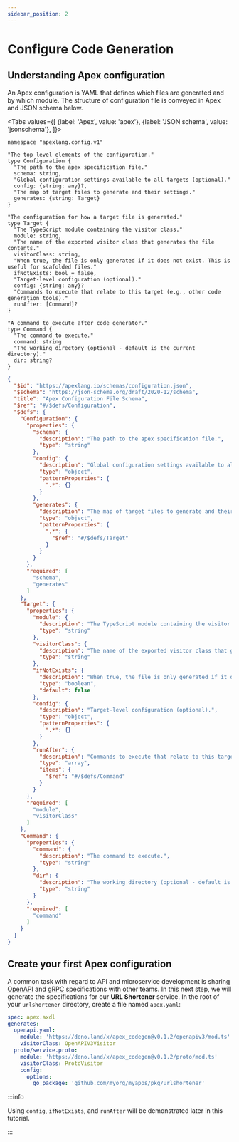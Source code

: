 ```yaml
---
sidebar_position: 2
---
```



# Configure Code Generation

## Understanding Apex configuration

An Apex configuration is YAML that defines which files are generated and by which module. The structure of configuration file is conveyed in Apex and JSON schema below.

<Tabs
  values={[
    {label: 'Apex', value: 'apex'},
    {label: 'JSON schema', value: 'jsonschema'},
  ]}>
  <TabItem value="apex">

```apexlang
namespace "apexlang.config.v1"

"The top level elements of the configuration."
type Configuration {
  "The path to the apex specification file."
  schema: string,
  "Global configuration settings available to all targets (optional)."
  config: {string: any}?,
  "The map of target files to generate and their settings."
  generates: {string: Target}
}

"The configuration for how a target file is generated."
type Target {
  "The TypeScript module containing the visitor class."
  module: string,
  "The name of the exported visitor class that generates the file contents."
  visitorClass: string,
  "When true, the file is only generated if it does not exist. This is useful for scafolded files."
  ifNotExists: bool = false,
  "Target-level configuration (optional)."
  config: {string: any}?
  "Commands to execute that relate to this target (e.g., other code generation tools)."
  runAfter: [Command]?
}

"A command to execute after code generator."
type Command {
  "The command to execute."
  command: string
  "The working directory (optional - default is the current directory)."
  dir: string?
}
```

  </TabItem>
  <TabItem value="jsonschema">

```json
{
  "$id": "https://apexlang.io/schemas/configuration.json",
  "$schema": "https://json-schema.org/draft/2020-12/schema",
  "title": "Apex Configuration File Schema",
  "$ref": "#/$defs/Configuration",
  "$defs": {
    "Configuration": {
      "properties": {
        "schema": {
          "description": "The path to the apex specification file.",
          "type": "string"
        },
        "config": {
          "description": "Global configuration settings available to all targets (optional).",
          "type": "object",
          "patternProperties": {
            ".*": {}
          }
        },
        "generates": {
          "description": "The map of target files to generate and their settings.",
          "type": "object",
          "patternProperties": {
            ".*": {
              "$ref": "#/$defs/Target"
            }
          }
        }
      },
      "required": [
        "schema",
        "generates"
      ]
    },
    "Target": {
      "properties": {
        "module": {
          "description": "The TypeScript module containing the visitor class.",
          "type": "string"
        },
        "visitorClass": {
          "description": "The name of the exported visitor class that generates the file contents.",
          "type": "string"
        },
        "ifNotExists": {
          "description": "When true, the file is only generated if it does not exist. This is useful for scafolded files.",
          "type": "boolean",
          "default": false
        },
        "config": {
          "description": "Target-level configuration (optional).",
          "type": "object",
          "patternProperties": {
            ".*": {}
          }
        },
        "runAfter": {
          "description": "Commands to execute that relate to this target (e.g., other code generation tools).",
          "type": "array",
          "items": {
            "$ref": "#/$defs/Command"
          }
        }
      },
      "required": [
        "module",
        "visitorClass"
      ]
    },
    "Command": {
      "properties": {
        "command": {
          "description": "The command to execute.",
          "type": "string"
        },
        "dir": {
          "description": "The working directory (optional - default is the current directory).",
          "type": "string"
        }
      },
      "required": [
        "command"
      ]
    }
  }
}
```

  </TabItem>
</Tabs>

## Create your first Apex configuration

A common task with regard to API and microservice development is sharing [OpenAPI](https://swagger.io/specification/) and [gRPC](https://grpc.io/docs/what-is-grpc/core-concepts/#service-definition) specifications with other teams. In this next step, we will generate the specifications for our **URL Shortener** service. In the root of your `urlshortener` directory, create a file named `apex.yaml`:

```yaml title="apex.yaml"
spec: apex.axdl
generates:
  openapi.yaml:
    module: 'https://deno.land/x/apex_codegen@v0.1.2/openapiv3/mod.ts'
    visitorClass: OpenAPIV3Visitor
  proto/service.proto:
    module: 'https://deno.land/x/apex_codegen@v0.1.2/proto/mod.ts'
    visitorClass: ProtoVisitor
    config:
      options:
        go_package: 'github.com/myorg/myapps/pkg/urlshortener'
```

:::info

Using `config`, `ifNotExists`, and `runAfter` will be demonstrated later in this tutorial.

:::